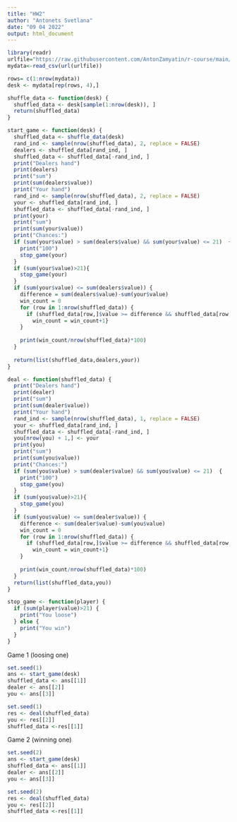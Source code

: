 ---
title: "HW2"
author: "Antonets Svetlana"
date: "09 04 2022"
output: html_document
---

```{r}
library(readr)
urlfile="https://raw.githubusercontent.com/AntonZamyatin/r-course/main/HW2/deck.csv"
mydata<-read_csv(url(urlfile))
```

```{r}
rows= c(1:nrow(mydata))
desk <- mydata[rep(rows, 4),]
```

```{r}
shuffle_data <- function(desk) {
  shuffled_data <- desk[sample(1:nrow(desk)), ]
  return(shuffled_data)
}
```


 
```{r}
start_game <- function(desk) {
  shuffled_data <- shuffle_data(desk)
  rand_ind <- sample(nrow(shuffled_data), 2, replace = FALSE) 
  dealers <- shuffled_data[rand_ind, ]
  shuffled_data <- shuffled_data[-rand_ind, ]
  print("Dealers hand")
  print(dealers)
  print("sum")
  print(sum(dealers$value))
  print("Your hand")
  rand_ind <- sample(nrow(shuffled_data), 2, replace = FALSE) 
  your <- shuffled_data[rand_ind, ]
  shuffled_data <- shuffled_data[-rand_ind, ]
  print(your)
  print("sum")
  print(sum(your$value))
  print("Chances:")
  if (sum(your$value) > sum(dealers$value) && sum(your$value) <= 21)  {
    print("100")
    stop_game(your)
  }
  if (sum(your$value)>21){
    stop_game(your)
  }
  if (sum(your$value) <= sum(dealers$value)) {
    difference = sum(dealers$value)-sum(your$value)
    win_count = 0 
    for (row in 1:nrow(shuffled_data)) {
      if (shuffled_data[row,]$value >= difference && shuffled_data[row,]$value <= (21-sum(your$value))){
        win_count = win_count+1}
    }
      
    print(win_count/nrow(shuffled_data)*100)
  }
  
  return(list(shuffled_data,dealers,your))
}
```



```{r}
deal <- function(shuffled_data) {
  print("Dealers hand")
  print(dealer)
  print("sum")
  print(sum(dealer$value))
  print("Your hand")
  rand_ind <- sample(nrow(shuffled_data), 1, replace = FALSE) 
  your <- shuffled_data[rand_ind, ]
  shuffled_data <- shuffled_data[-rand_ind, ]
  you[nrow(you) + 1,] <- your 
  print(you)
  print("sum")
  print(sum(you$value))
  print("Chances:")
  if (sum(you$value) > sum(dealer$value) && sum(you$value) <= 21)  {
    print("100")
    stop_game(you)
  }
  if (sum(you$value)>21){
    stop_game(you)
  }
  if (sum(you$value) <= sum(dealer$value)) {
    difference <- sum(dealer$value)-sum(you$value)
    win_count = 0 
    for (row in 1:nrow(shuffled_data)) {
      if (shuffled_data[row,]$value >= difference && shuffled_data[row,]$value <= (21-sum(you$value))){
        win_count = win_count+1}
    }
      
    print(win_count/nrow(shuffled_data)*100)
  }
  return(list(shuffled_data,you))
}
```

```{r}
stop_game <- function(player) {
  if (sum(player$value)>21) {
    print("You loose")
  } else {
    print("You win")
  }
}
```
Game 1 (loosing one)

```{r}
set.seed(1)
ans <- start_game(desk)
shuffled_data <- ans[[1]]
dealer <- ans[[2]]
you <- ans[[3]]
```

```{r}
set.seed(1)
res <- deal(shuffled_data)
you <- res[[2]]
shuffled_data <-res[[1]]
```
Game 2 (winning one)
```{r}
set.seed(2)
ans <- start_game(desk)
shuffled_data <- ans[[1]]
dealer <- ans[[2]]
you <- ans[[3]]
```

```{r}
set.seed(2)
res <- deal(shuffled_data)
you <- res[[2]]
shuffled_data <-res[[1]]
```








